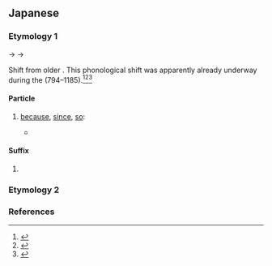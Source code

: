 {{also|げん}}
==Japanese==

===Etymology 1===
{{IPAchar|/kemu/}} → {{IPAchar|/kem/}} → {{IPAchar|/ken/}}

Shift from older {{ja-r|けむ|pos=auxiliary suffix for verbs indicating supposition about the past, including supposition about why something may have happened}}.  This phonological shift was apparently already underway during the {{w|Heian period}} (794–1185).<ref name="KDJ">{{R:Kokugo Dai Jiten}}</ref><ref name="DJS">{{R:Daijisen}}</ref><ref name="DJR">{{R:Daijirin}}</ref>

====Particle====
{{ja-pos|particle}}

# {{lb|ja|Chūgoku|Shikoku|Kyūshū}} [[because]], [[since]], [[so]]: {{n-g|presents the preceding clause as the [[reason]] for the following clause}}
#* {{RQ:ja:AB|000252/files/1399_20773}}
#*: {{ja-usex|じゃが今は内%地も不%景%気でがして、屑%屋も駄%目じゃ'''けん'''、内地さ行くなああきらめるがええ|^じゃが いま は ない%ち も ふ%けい%き で がして、 くず%や も だ%め じゃ '''けん'''、 ないち さ いく なあ あきらめる が え.え|However the mainland economy is also in a recession now and waste collection business does not pay, '''so''' you should give up to go to the mainland.}}

====Suffix====
{{ja-pos|suffix}}

# {{lb|ja|classical}} {{alternative form of|ja|けむ|tr=kemu}}

===Etymology 2===
{{ja-see-kango|兼|件|軒|間|剣|県|腱||健|堅|建|権|券|圏}}

===References===
<references/>
